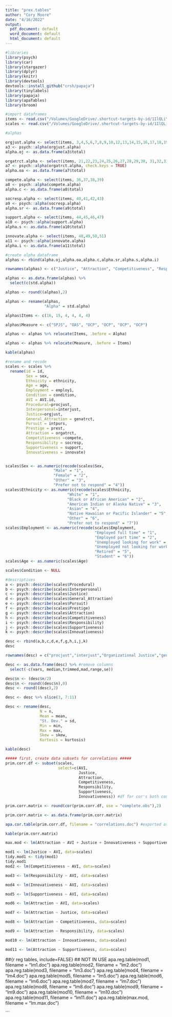 ```yaml
---
title: "prex.tables"
author: "Cory Moore"
date: "4/16/2022"
output:
  pdf_document: default
  word_document: default
  html_document: default
---
```


```r
#libraries
library(psych)
library(car)
library(stargazer)
library(dplyr)
library(knitr)
library(devtools)
devtools::install_github("crsh/papaja")
library(tinylabels)
library(papaja)
library(apaTables)
library(broom)

#import dataframes
items <- read.csv("/Volumes/GoogleDrive/.shortcut-targets-by-id/1IlQLiYaXmZgqwVCZ1k2oNl1fpvmC_8q-/Org Psych Research Project/data analysis/AVI_attraction_Rproject/data/cleaned_itemdata.long.csv")
scales <- read.csv("/Volumes/GoogleDrive/.shortcut-targets-by-id/1IlQLiYaXmZgqwVCZ1k2oNl1fpvmC_8q-/Org Psych Research Project/data analysis/AVI_attraction_Rproject/data/cleaned_scaledata_long.csv")

```


```r
#alphas

orgjust.alpha <- select(items, 3,4,5,6,7,8,9,10,12,13,14,15,16,17,18,19,20) 
a3 <- psych::alpha(orgjust.alpha)
alpha.oj <- as.data.frame(a3$total)

orgatrct.alpha <- select(items, 21,22,23,24,25,26,27,28,29,30, 31,32,33,34,35)
a7 <- psych::alpha(orgatrct.alpha, check.keys = TRUE) 
alpha.oa <- as.data.frame(a7$total)

compete.alpha <- select(items, 36,37,38,39)
a8 <- psych::alpha(compete.alpha)
alpha.c <- as.data.frame(a8$total)

socresp.alpha <- select(items, 40,41,42,43)
a9 <- psych::alpha(socresp.alpha)
alpha.sr <- as.data.frame(a9$total)

support.alpha <- select(items, 44,45,46,47)
a10 <- psych::alpha(support.alpha)
alpha.s <- as.data.frame(a10$total)

innovate.alpha <- select(items, 48,49,50,51)
a11 <- psych::alpha(innovate.alpha)
alpha.i <- as.data.frame(a11$total)

#create alpha dataframe
alphas <- rbind(alpha.oj,alpha.oa,alpha.c,alpha.sr,alpha.s,alpha.i)

rownames(alphas) <- c("Justice", "Attraction", "Competitiveness", "Responsibility", "Supportiveness", "Innovativeness")

alphas <- as.data.frame(alphas) %>%
  select(c(std.alpha))

alphas <- round((alphas),2)

alphas <- rename(alphas,
                 "Alpha" = std.alpha)

alphas$Items <- c(16, 15, 4, 4, 4, 4)

alphas$Measure <- c("SPJS", "OAS", "OCP", "OCP", "OCP", "OCP")

alphas <- alphas %>% relocate(Items, .before = Alpha)

alphas <- alphas %>% relocate(Measure, .before = Items)
```

```r
kable(alphas)
```

```r
#rename and recode 
scales <- scales %>%
  rename(id = id,
         Sex = sex,
         Ethnicity = ethnicity,
         Age = age,
         Employment = employ1,
         Condition = condition,
         AVI = AVI.id,
         Procedural=procjust,
         Interpersonal=interjust,
         Justice=orgjust,
         General_Attraction = genatrct,
         Pursuit = intpurs, 
         Prestige = prest,
         Attraction = orgatrct,
         Competitiveness =compete,
         Responsibility = socresp,
         Supportiveness = support,
         Innovativeness = innovate)


scales$Sex <- as.numeric(recode(scales$Sex, 
                     "Male" = "1",
                     "Female" = "2",
                     "Other" = "3",
                     "Prefer not to respond" = "4"))
scales$Ethnicity <- as.numeric(recode(scales$Ethnicity,
                           "White" = "1",
                           "Black or African American" = "2",
                           "American Indian or Alaska Native" = "3",
                           "Asian" = "4",
                           "Native Hawaiian or Pacific Islander" = "5",
                           "Other" = "6",
                           "Prefer not to respond" = "7"))
scales$Employment <- as.numeric(recode(scales$Employment,
                                       "Employed full time" = "1",
                                       "Employed part time" = "2",
                                       "Unemployed looking for work" = "3",
                                       "Unemployed not looking for work" = "4",
                                       "Retired" = "5",
                                       "Student" = "6"))
scales$Age <- as.numeric(scales$Age)

scales$Condition <- NULL
```

```r
#descriptives
a <- psych::describe(scales$Procedural)
b <- psych::describe(scales$Interpersonal)
c <- psych::describe(scales$Justice)
d <- psych::describe(scales$General_Attraction)
e <- psych::describe(scales$Pursuit)
f <- psych::describe(scales$Prestige)
g <- psych::describe(scales$Attraction)
h <- psych::describe(scales$Competitiveness)
i <- psych::describe(scales$Responsibility)
j <- psych::describe(scales$Supportiveness)
k <- psych::describe(scales$Innovativeness)

desc <- rbind(a,b,c,d,e,f,g,h,i,j,k)
desc

rownames(desc) = c("procjust","interjust","Organizational Justice","genatrct","intpurs","prest","Organizational Attraction","Competitiveness","Social Responsibility","Supportiveness","Innovativeness")

desc <- as.data.frame(desc) %>% #remove columns
  select(-c(vars, median,trimmed,mad,range,se))

desc$n <- (desc$n/2)
desc$n <- round((desc$n),0)
desc <- round((desc),2)

desc <- desc %>% slice(3, 7:11)

desc <- rename(desc,
               N = n,
               Mean = mean,
               "St. Dev." = sd,
               Min = min,
               Max = max,
               Skew = skew,
               Kurtosis = kurtosis)
```

```r
kable(desc)
```

```r
##### first, create data subsets for correlations #####
prim.corr.df <- subset(scales, 
                       select=c(AVI,
                                Justice,
                                Attraction,
                                Competitiveness,
                                Responsibility,
                                Supportiveness,
                                Innovativeness)) #df for cor's both conditions

prim.corr.matrix <- round(cor(prim.corr.df, use = "complete.obs"),2)

prim.corr.matrix <- as.data.frame(prim.corr.matrix)

apa.cor.table(prim.corr.df, filename = "correlations.doc") #exported as word doc

```

```r
kable(prim.corr.matrix)
```

```r
max.mod <- lm(Attraction ~ AVI + Justice + Innovativeness + Supportiveness + Responsibility + Competitiveness, data = scales) 

mod1 <- lm(Justice ~ AVI, data=scales)
tidy.mod1 <- tidy(mod1)
tidy.mod1
mod2 <- lm(Competitiveness ~ AVI, data=scales)

mod3 <- lm(Responsibility ~ AVI, data=scales)

mod4 <- lm(Innovativeness ~ AVI, data=scales)

mod5 <- lm(Supportiveness ~ AVI, data=scales)

mod6 <- lm(Attraction ~ AVI, data=scales)

mod7 <- lm(Attraction ~ Justice, data=scales)

mod8 <- lm(Attraction ~ Competitiveness, data=scales)

mod9 <- lm(Attraction ~ Responsibility, data=scales)

mod10 <- lm(Attraction ~ Innovativeness, data=scales)

mod11 <- lm(Attraction ~ Supportiveness, data=scales)
```


##{r reg tables, include=FALSE} ## NOT IN USE
apa.reg.table(mod1, filename = "lm1.doc")
apa.reg.table(mod2, filename = "lm2.doc")
apa.reg.table(mod3, filename = "lm3.doc")
apa.reg.table(mod4, filename = "lm4.doc")
apa.reg.table(mod5, filename = "lm5.doc")
apa.reg.table(mod6, filename = "lm6.doc")
apa.reg.table(mod7, filename = "lm7.doc")
apa.reg.table(mod8, filename = "lm8.doc")
apa.reg.table(mod9, filename = "lm9.doc")
apa.reg.table(mod10, filename = "lm10.doc")
apa.reg.table(mod11, filename = "lm11.doc")
apa.reg.table(max.mod, filename = "lm.max.doc")


```

